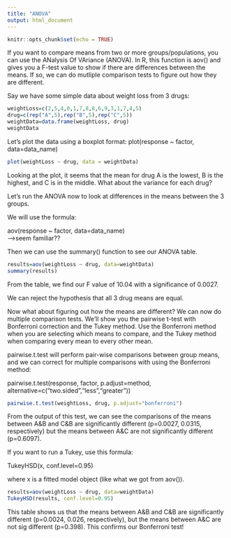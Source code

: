 ```yaml
---
title: "ANOVA"
output: html_document
---
```


```r
knitr::opts_chunk$set(echo = TRUE)
```

If you want to compare means from two or more groups/populations, you can use the ANalysis Of VAriance (ANOVA). In R, this function is aov() and gives you a F-test value to show if there are differences between the means. If so, we can do mutliple comparison tests to figure out how they are different.

Say we have some simple data about weight loss from 3 drugs:

```r
weightLoss=c(2,5,4,0,1,7,8,8,6,9,3,1,7,4,5)
drug=c(rep("A",5),rep("B",5),rep("C",5))
weightData=data.frame(weightLoss, drug)
weightData
```

Let's plot the data using a boxplot format:
plot(response ~ factor, data=data_name)
```r
plot(weightLoss ~ drug, data = weightData)
```

Looking at the plot, it seems that the mean for drug A is the lowest, B is the highest, and C is in the middle. What about the variance for each drug? 

Let's run the ANOVA now to look at differences in the means between the 3 groups.

We will use the formula:

aov(response ~ factor, data=data_name)  
-->seem familiar??

Then we can use the summary() function to see our ANOVA table.

```r
results=aov(weightLoss ~ drug, data=weightData)
summary(results)
```

From the table, we find our F value of 10.04 with a significance of 0.0027.

We can reject the hypothesis that all 3 drug means are equal.

Now what about figuring out how the means are different? We can now do multiple comparison tests. We'll show you the pairwise t-test with Bonferroni correction and the Tukey method. Use the Bonferroni method when you are selecting which means to compare, and the Tukey method when comparing every mean to every other mean.

pairwise.t.test will perform pair-wise comparisons between group means, and we can correct for multiple comparisons with using the Bonferroni method:

pairwise.t.test(response, factor, p.adjust=method, alternative=c("two.sided","less","greater"))

```r
pairwise.t.test(weightLoss, drug, p.adjust="bonferroni")
```

From the output of this test, we can see the comparisons of the means between A&B and C&B are significantly different (p=0.0027, 0.0315, respectively) but the means between A&C are not significantly different (p=0.6097).

If you want to run a Tukey, use this formula:

TukeyHSD(x, conf.level=0.95) 

where x is a fitted model object (like what we got from aov()).

```r
results=aov(weightLoss ~ drug, data=weightData)
TukeyHSD(results, conf.level=0.95)
```

This table shows us that the means between A&B and C&B are significantly different (p=0.0024, 0.026, respectively), but the means between A&C are not sig different (p=0.398). This confirms our Bonferroni test!
